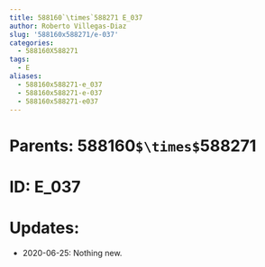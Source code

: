 ```yaml
---
title: 588160`\times`588271 E_037
author: Roberto Villegas-Diaz
slug: '588160x588271/e-037'
categories:
  - 588160X588271
tags:
  - E
aliases:
  - 588160x588271-e_037
  - 588160x588271-e-037
  - 588160x588271-e037
---
```


# **Parents**: 588160`$\times$`588271
# **ID**: E_037
# **Updates**: 
 - 2020-06-25: Nothing new.
